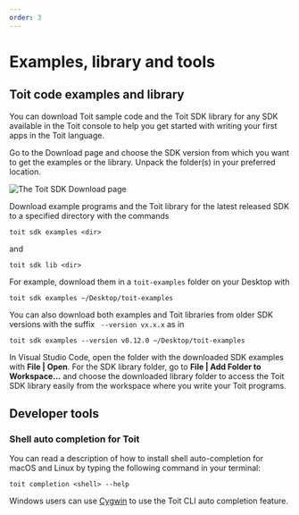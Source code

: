 ```yaml
---
order: 3
---
```



# Examples, library and tools

## Toit code examples and library

You can download Toit sample code and the Toit SDK library for any SDK available in the Toit console to help you get started with writing your first apps in the Toit language.

<Tabs>
<Tab label="Console">

Go to the Download page and choose the SDK version from which you want to get the examples or the library. Unpack the folder(s) in your preferred location.

<img src={SdkExAndLib} alt="The Toit SDK Download page" />

</Tab>
<Tab label="CLI">

Download example programs and the Toit library for the latest released SDK to a specified directory with the commands

```shell
toit sdk examples <dir>
```
and

```shell
toit sdk lib <dir>
```

For example, download them in a `toit-examples` folder on your Desktop with
```shell
toit sdk examples ~/Desktop/toit-examples
```

You can also download both examples and Toit libraries from older SDK versions with the suffix ` --version vx.x.x` as in
```shell
toit sdk examples --version v0.12.0 ~/Desktop/toit-examples
```

</Tab>
</Tabs>

In Visual Studio Code, open the folder with the downloaded SDK examples with **File | Open**. For the SDK library folder, go to **File | Add Folder to Workspace...** and choose the downloaded library folder to access the Toit SDK library easily from the workspace where you write your Toit programs.

## Developer tools

### Shell auto completion for Toit

You can read a description of how to install shell auto-completion for macOS and Linux by typing the following command in your terminal:

    toit completion <shell> --help

Windows users can use [Cygwin](https://www.cygwin.com/) to use the Toit CLI auto completion feature.
